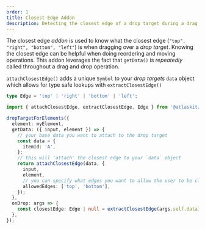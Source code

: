 ```yaml
---
order: 1
title: Closest Edge Addon
description: Detecting the closest edge of a drop target during a drag operation
---
```



The closest edge _addon_ is used to know what the closest edge (`"top", "right", "bottom", "left"`) is when dragging over a _drop target_. Knowing the closest edge can be helpful when doing reordering and moving operations. This addon leverages the fact that `getData()` is _repeatedly_ called throughout a drag and drop operation.

`attachClosestEdge()` adds a unique `Symbol` to your _drop targets_ `data` object which allows for type safe lookups with `extractClosestEdge()`

```ts
type Edge = 'top' | 'right' | 'bottom' | 'left';
```

```ts
import { attachClosestEdge, extractClosestEdge, Edge } from '@atlaskit/drag-and-drop-hitbox/closest-edge';

dropTargetForElements({
  element: myElement,
  getData: ({ input, element }) => {
    // your base data you want to attach to the drop target
    const data = {
      itemId: 'A',
    };
    // this will 'attach' the closest edge to your `data` object
    return attachClosestEdge(data, {
      input,
      element,
      // you can specify what edges you want to allow the user to be closest to
      allowedEdges: ['top', 'bottom'],
    });
  },
  onDrop: args => {
    const closestEdge: Edge | null = extractClosestEdge(args.self.data);
  },
});
```
